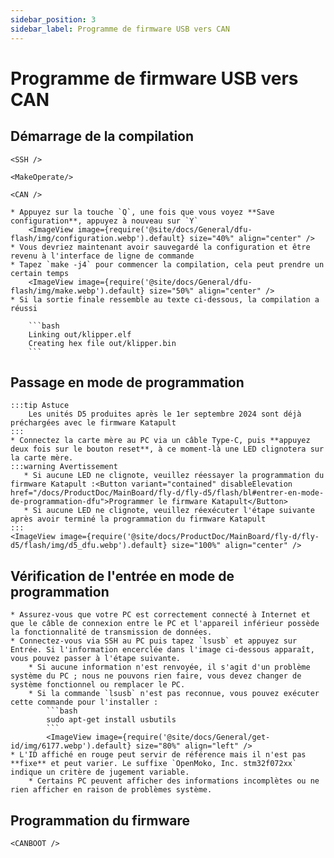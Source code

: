 ```yaml
---
sidebar_position: 3
sidebar_label: Programme de firmware USB vers CAN
---
```




# Programme de firmware USB vers CAN

## Démarrage de la compilation

    <SSH />

    <MakeOperate/>

    <CAN />

    * Appuyez sur la touche `Q`, une fois que vous voyez **Save configuration**, appuyez à nouveau sur `Y`
        <ImageView image={require('@site/docs/General/dfu-flash/img/configuration.webp').default} size="40%" align="center" />
    * Vous devriez maintenant avoir sauvegardé la configuration et être revenu à l'interface de ligne de commande
    * Tapez `make -j4` pour commencer la compilation, cela peut prendre un certain temps
        <ImageView image={require('@site/docs/General/dfu-flash/img/make.webp').default} size="50%" align="center" />
    * Si la sortie finale ressemble au texte ci-dessous, la compilation a réussi

        ```bash
        Linking out/klipper.elf
        Creating hex file out/klipper.bin
        ```
    
## Passage en mode de programmation

    :::tip Astuce
        Les unités D5 produites après le 1er septembre 2024 sont déjà préchargées avec le firmware Katapult
    :::
    * Connectez la carte mère au PC via un câble Type-C, puis **appuyez deux fois sur le bouton reset**, à ce moment-là une LED clignotera sur la carte mère.
    :::warning Avertissement
       * Si aucune LED ne clignote, veuillez réessayer la programmation du firmware Katapult :<Button variant="contained" disableElevation href="/docs/ProductDoc/MainBoard/fly-d/fly-d5/flash/bl#entrer-en-mode-de-programmation-dfu">Programmer le firmware Katapult</Button>
       * Si aucune LED ne clignote, veuillez réexécuter l'étape suivante après avoir terminé la programmation du firmware Katapult
    :::
    <ImageView image={require('@site/docs/ProductDoc/MainBoard/fly-d/fly-d5/flash/img/d5_dfu.webp').default} size="100%" align="center" />

## Vérification de l'entrée en mode de programmation

    * Assurez-vous que votre PC est correctement connecté à Internet et que le câble de connexion entre le PC et l'appareil inférieur possède la fonctionnalité de transmission de données.
    * Connectez-vous via SSH au PC puis tapez `lsusb` et appuyez sur Entrée. Si l'information encerclée dans l'image ci-dessous apparaît, vous pouvez passer à l'étape suivante.
        * Si aucune information n'est renvoyée, il s'agit d'un problème système du PC ; nous ne pouvons rien faire, vous devez changer de système fonctionnel ou remplacer le PC.
        * Si la commande `lsusb` n'est pas reconnue, vous pouvez exécuter cette commande pour l'installer :
            ```bash
            sudo apt-get install usbutils
            ```
            <ImageView image={require('@site/docs/General/get-id/img/6177.webp').default} size="80%" align="left" /> 
    * L'ID affiché en rouge peut servir de référence mais il n'est pas **fixe** et peut varier. Le suffixe `OpenMoko, Inc. stm32f072xx` indique un critère de jugement variable.
        * Certains PC peuvent afficher des informations incomplètes ou ne rien afficher en raison de problèmes système.

## Programmation du firmware


    <CANBOOT />
